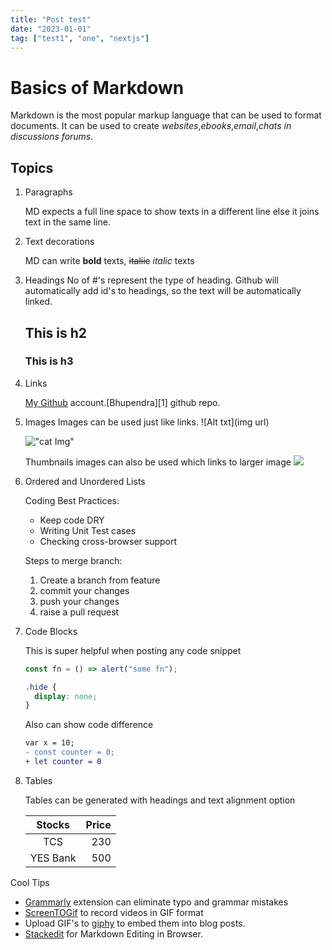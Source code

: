 ```yaml
---
title: "Post test"
date: "2023-01-01"
tag: ["test1", "one", "nextjs"]
---
```


# Basics of Markdown

Markdown is the most popular markup language that can be used to format documents. It can be used to create _websites_,_ebooks_,_email_,_chats in discussions forums_.

## Topics

1. Paragraphs

   MD expects a full line space to show texts in a different line else it joins text in the same line.

2. Text decorations

   MD can write **bold** texts, ~~italiic~~ _italic_ texts

3. Headings
   No of #'s represent the type of heading. Github will automatically add id's to headings, so the text will be automatically linked.
   ## This is h2
   ### This is h3
4. Links

   [My Github](https://github.com/bhupendra1011 "all repos") account.[Bhupendra][1] github repo.

5. Images
   Images can be used just like links. ![Alt txt](img url)

   !["cat Img"](http://placekitten.com/200/200)

   Thumbnails images can also be used which links to larger image
   [<img src="http://placekitten.com/20/20">](http://placekitten.com/200/200)

6. Ordered and Unordered Lists

   Coding Best Practices:

   - Keep code DRY
   - Writing Unit Test cases
   - Checking cross-browser support

   Steps to merge branch:

   1. Create a branch from feature
   1. commit your changes
   1. push your changes
   1. raise a pull request

7. Code Blocks

   This is super helpful when posting any code snippet

   ```js
   const fn = () => alert("some fn");
   ```

   ```css
   .hide {
     display: none;
   }
   ```

   Also can show code difference

   ```diff
   var x = 10;
   - const counter = 0;
   + let counter = 0
   ```

8. Tables

   Tables can be generated with headings and text alignment option

   |  Stocks  | Price |
   | :------: | ----: |
   |   TCS    |   230 |
   | YES Bank |   500 |

Cool Tips

- [Grammarly](https://marketplace.visualstudio.com/items?itemName=znck.grammarly) extension can eliminate typo and grammar mistakes
- [ScreenTOGif](https://www.screentogif.com/) to record videos in GIF format
- Upload GIF's to [giphy](https://giphy.com/) to embed them into blog posts.
- [Stackedit](https://stackedit.io/) for Markdown Editing in Browser.
